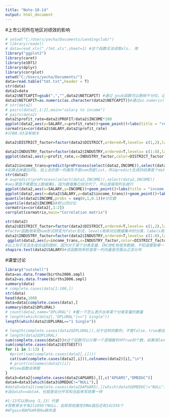 ```yaml
---
title: "Note-10-14"
output: html_document
---
```


#上市公司所在地区对绩效的影响
```r
# setwd("C:/Users/yecha/Documents/Lendingclub/")
# library(readxl)
# data=read_xls("./tmt.xls",sheet=1) #这个函数无法读取xls， 用
library("ggplot2")
library(caret)
library(e1071)
library(dplyr)
library(corrplot)
setwd("C:/Users/yecha/Documents/")
data=read.table("tmt.txt",header = T)
str(data)
data2=data
data2$NETCAPIT=gsub(",","",data2$NETCAPIT) #通过 gsub函数可以删掉千分位，记录改动
data2$NETCAPIT=as.numeric(as.character(data2$NETCAPIT))#通过as.numeric(as.character())可以把factor变量变成
# str(data2)
# pairs(data2[,1:2],main="salary to income")
# pairs(data2)
data2$profit_rate=data2$PROFIT/data2$INCOME*100
ggplot(data2,aes(y=SALARY,x=profit_rate))+geom_point()+labs(title = "relationship between salary and profit rate",x="profit rate",y="salary")
cormatrix=cor(data2$SALARY,data2$profit_rate)
#只有0.03没有相关

data2$DISTRICT_factor=factor(data2$DISTRICT,ordered=T,levels= c(1,2),labels = c("east","middlewest"))

data2$INDUSTRY_factor=factor(data2$INDUSTRY,ordered=T,levels= c(1:8),labels = c("家电","通信","证券","制造","医药","房地产","贸易","能源"))
ggplot(data2,aes(y=profit_rate,x=INDUSTRY_factor,color=DISTRICT_factor))+geom_boxplot()


```


```r

data2$income_trans=predict(preProcess(select(data2,INCOME)),select(data2,INCOME))$INCOME
#如果去掉最后的$，加上去的那一列属性不是num而是list，所以predict生成的结果是个data frame 所以要么用cbind要么merge要么列对列传递
str(data2)
# a=predict(preProcess(select(data2,INCOME)),select(data2,INCOME))
#aes里面不需要加上数据集$，因为数据集已经交代了，所以直接用列名就行
ggplot(data2,aes(x=SALARY,y=INCOME))+geom_point()+labs(title = "income between salary before standarized",x="salary",y="income")
ggplot(data2,aes(x=data2$SALARY,y=data2$income_trans))+geom_point()+labs(title = "income between salary",x="salary",y="income")
quantile(data2$INCOME,probs = seq(0,1,0.1))#分位数
quantile(data2$INCOME)#默认四分位
cormatrix=cor(data2[,1:2])
corrplot(cormatrix,main="Correlation matrix")

```
```r
str(data2)
data2$DISTRICT_factor=factor(data2$DISTRICT,ordered=T,levels= c(1,2),labels = c("east","middlewest"))
#factor函数用来把num形式转变为fator形式，levels用来对应数据集中的分类，labels用来标记分别对应的分类标签
data2$INDUSTRY_factor=factor(data2$INDUSTRY,ordered=T,levels= c(1:8),labels = c("家电","通信","证券","制造","医药","房地产","贸易","能源"))
 ggplot(data2,aes(y=income_trans,x=INDUSTRY_factor,color=DISTRICT_factor))+geom_boxplot()
#以上句子无法生成合适的图标，因为对于某个分类变量，INCOME有很多数据，不知道要取哪一个
shapiro.test(data2$SALARY)#该函数用来检查某一列向量是否服从正态分布
```
#课堂讨论
```r
library("nutshell")
data=as.data.frame(births2006.smpl)
data2=as.data.frame(births2006.smpl)
summary(data)
# complete.cases(data[1:100,])
str(data)
head(data,100)
data=data[complete.cases(data),]
summary(data2$DPLURAL)
# count(data2,name="DPLURAL") #看一下怎么表示出来某个分类变量的数量
# length(which(data2[,"DPLURAL"]=="1 Single"))
length(which(data2$DPLURAL=="1 Single"))

# length(complete.cases(data2$DPLURAL)),对于这样的数列，不管false，true都会计算
# length(data2$DPLURAL)
sum(complete.cases(data2))#这个函数可以计算一个逻辑数列中True的个数，如果用length则为数列长度
sum(complete.cases(data2$ESTGEST))
for (i in 1:13) {
  #print(sum(complete.cases(data2[,i])))
  cat(sum(complete.cases(data2[,i])),colnames(data2)[i],"\n")
  # print(colnames(data2)[i])
  #View函数会弹窗
}
data3=data2[complete.cases(data2$APGAR5),][,c("APGAR5","DMEDUC")]
data4=data3[which(data3$DMEDUC!="NULL"),]
#data5=data2[complete.cases(data2$APGAR5),][which(data3$DMEDUC!="NULL"),c("APGAR5","DMEDUC")]
#且data5==data4，也就是说分开写和合起来写效果一样

#1:13可以用seq（1,13）代替
#受教育水平有211059个NULL，去除其他属性的NA值后还有141556个
#WTgain和APGAR有6w缺失值
```


